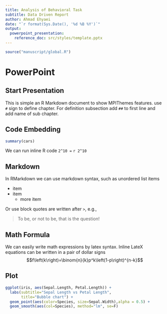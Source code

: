 ```yaml
---
title: Analysis of Behavioral Task
subtitle: Data Driven Report
author: Ahmad Ehyaei
date: "`r format(Sys.Date(), '%d %B %Y')`"
output: 
  powerpoint_presentation:
    reference_doc: src/styles/template.pptx
---
```


```r
source("manuscript/global.R")
```

# PowerPoint

## Start Presentation

This is simple an R Markdown document to show MPIThemes features.
use `#` sign to define chapter.
For definition subsection add `##` to first line and add name of sub chapter.

## Code Embedding

```r
summary(cars)
```

We can run inline R code `2^10 = ` `r 2^10`

## Markdown

In RMarkdown we can use markdown syntax, such as unordered list items

- item
- item
    - more item

Or use block quotes are written after `>`, e.g.,

> To be, or not to be, that is the question!

## Math Formula

We can easily write math expressions by latex syntax. 
Inline LateX equations can be written in a pair of dollar signs
$$f\left(k\right)=\binom{n}{k}p^k\left(1-p\right)^{n-k}$$

## Plot

```r
ggplot(iris, aes(Sepal.Length, Petal.Length)) + 
  labs(subtitle="Sepal Length vs Petal Length",
       title="Bubble chart") + 
  geom_point(aes(color=Species, size=Sepal.Width),alpha = 0.5) +
  geom_smooth(aes(col=Species), method="lm", se=F)
```

